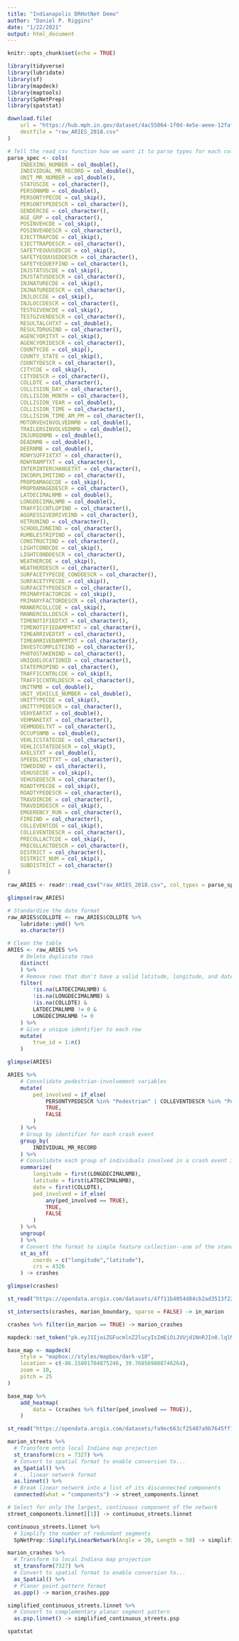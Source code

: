 ```yaml
---
title: "Indianapolis DRHotNet Demo"
author: "Daniel P. Riggins"
date: "1/22/2021"
output: html_document
---
```


```r
knitr::opts_chunk$set(echo = TRUE)
```

```r
library(tidyverse)
library(lubridate)
library(sf)
library(mapdeck)
library(maptools)
library(SpNetPrep)
library(spatstat)
```

```r

download.file(
    url = "https://hub.mph.in.gov/dataset/4ac55064-1f0d-4e5e-aeee-12faf28d6175/resource/cc90589c-72d8-4d92-a5fe-73254b555c73/download/aries_crash_data_2018.csv",
    destfile = "raw_ARIES_2018.csv"
)

```

```r

# Tell the read_csv function how we want it to parse types for each column of the csv files. 
parse_spec <- cols(
    INDEXING_NUMBER = col_double(),
    INDIVIDUAL_MR_RECORD = col_double(),
    UNIT_MR_NUMBER = col_double(),
    STATUSCDE = col_character(),
    PERSONNMB = col_double(),
    PERSONTYPECDE = col_skip(),
    PERSONTYPEDESCR = col_character(),
    GENDERCDE = col_character(),
    AGE_GRP = col_character(),
    POSINVEHCDE = col_skip(),
    POSINVEHDESCR = col_character(),
    EJECTTRAPCDE = col_skip(),
    EJECTTRAPDESCR = col_character(),
    SAFETYEQUUSEDCDE = col_skip(),
    SAFETYEQUUSEDDESCR = col_character(),
    SAFETYEQUEFFIND = col_character(),
    INJSTATUSCDE = col_skip(),
    INJSTATUSDESCR = col_character(),
    INJNATURECDE = col_skip(),
    INJNATUREDESCR = col_character(),
    INJLOCCDE = col_skip(),
    INJLOCCDESCR = col_character(),
    TESTGIVENCDE = col_skip(),
    TESTGIVENDESCR = col_character(),
    RESULTALCHTXT = col_double(),
    RESULTDRUGIND = col_character(),
    AGENCYORITXT = col_skip(),
    AGENCYORIDESCR = col_character(),
    COUNTYCDE = col_skip(),
    COUNTY_STATE = col_skip(),
    COUNTYDESCR = col_character(),
    CITYCDE = col_skip(),
    CITYDESCR = col_character(),
    COLLDTE = col_character(),
    COLLISION_DAY = col_character(),
    COLLISION_MONTH = col_character(),
    COLLISION_YEAR = col_double(),
    COLLISION_TIME = col_character(),
    COLLISION_TIME_AM_PM = col_character(),
    MOTORVEHINVOLVEDNMB = col_double(),
    TRAILERSINVOLVEDNMB = col_double(),
    INJUREDNMB = col_double(),
    DEADNMB = col_double(),
    DEERNMB = col_double(),
    RDWYSUFFIXTXT = col_character(),
    RDWYRAMPTXT = col_character(),
    INTERINTERCHANGETXT = col_character(),
    INCORPLIMITIND = col_character(),
    PROPDAMAGECDE = col_skip(),
    PROPDAMAGEDESCR = col_character(),
    LATDECIMALNMB = col_double(),
    LONGDECIMALNMB = col_double(),
    TRAFFICCNTLOPIND = col_character(),
    AGGRESSIVEDRIVEIND = col_character(),
    HITRUNIND = col_character(),
    SCHOOLZONEIND = col_character(),
    RUMBLESTRIPIND = col_character(),
    CONSTRUCTIND = col_character(),
    LIGHTCONDCDE = col_skip(),
    LIGHTCONDDESCR = col_character(),
    WEATHERCDE = col_skip(),
    WEATHERDESCR = col_character(),
    SURFACETYPECDE_CONDDESCR = col_character(),
    SURFACETYPECDE = col_skip(),
    SURFACETYPEDESCR = col_character(),
    PRIMARYFACTORCDE = col_skip(),
    PRIMARYFACTORDESCR = col_character(),
    MANNERCOLLCDE = col_skip(),
    MANNERCOLLDESCR = col_character(),
    TIMENOTIFIEDTXT = col_character(),
    TIMENOTIFIEDAMPMTXT = col_character(),
    TIMEARRIVEDTXT = col_character(),
    TIMEARRIVEDAMPMTXT = col_character(),
    INVESTCOMPLETEIND = col_character(),
    PHOTOSTAKENIND = col_character(),
    UNIQUELOCATIONID = col_character(),
    STATEPROPIND = col_character(),
    TRAFFICCNTRLCDE = col_skip(),
    TRAFFICCNTRLDESCR = col_character(),
    UNITNMB = col_double(),
    UNIT_VEHICLE_NUMBER = col_double(),
    UNITTYPECDE = col_skip(),
    UNITTYPEDESCR = col_character(),
    VEHYEARTXT = col_double(),
    VEHMAKETXT = col_character(),
    VEHMODELTXT = col_character(),
    OCCUPSNMB = col_double(),
    VEHLICSTATECDE = col_character(),
    VEHLICSTATEDESCR = col_skip(),
    AXELSTXT = col_double(),
    SPEEDLIMITTXT = col_character(),
    TOWEDIND = col_character(),
    VEHUSECDE = col_skip(),
    VEHUSEDESCR = col_character(),
    ROADTYPECDE = col_skip(),
    ROADTYPEDESCR = col_character(),
    TRAVDIRCDE = col_character(),
    TRAVDIRDESCR = col_skip(),
    EMGERENCY_RUN = col_character(),
    FIREIND = col_character(),
    COLLEVENTCDE = col_skip(),
    COLLEVENTDESCR = col_character(),
    PRECOLLACTCDE = col_skip(),
    PRECOLLACTDESCR = col_character(),
    DISTRICT = col_character(),
    DISTRICT_NUM = col_skip(),
    SUBDISTRICT = col_character()
)

```

```r

raw_ARIES <- readr::read_csv("raw_ARIES_2018.csv", col_types = parse_spec)

glimpse(raw_ARIES)
```

```r

# Standardize the date format
raw_ARIES$COLLDTE <- raw_ARIES$COLLDTE %>% 
    lubridate::ymd() %>% 
    as.character()

# Clean the table
ARIES <- raw_ARIES %>%
    # Delete duplicate rows
    distinct(
    ) %>%
    # Remove rows that don't have a valid latitude, longitude, and date
    filter(
        !is.na(LATDECIMALNMB) & 
        !is.na(LONGDECIMALNMB) &
        !is.na(COLLDTE) &
        LATDECIMALNMB != 0 & 
        LONGDECIMALNMB != 0
    ) %>%
    # Give a unique identifier to each row
    mutate(
        true_id = 1:n()
    )

glimpse(ARIES)
```

```r

ARIES %>%
    # Consolidate pedestrian-involvement variables
    mutate(
        ped_involved = if_else(
            PERSONTYPEDESCR %in% "Pedestrian" | COLLEVENTDESCR %in% "Pedestrian",
            TRUE,
            FALSE
        )
    ) %>%
    # Group by identifier for each crash event
    group_by(
        INDIVIDUAL_MR_RECORD
    ) %>%
    # Consolidate each group of individuals involved in a crash event into one record
    summarize(
        longitude = first(LONGDECIMALNMB),
        latitude = first(LATDECIMALNMB),
        date = first(COLLDTE),
        ped_involved = if_else(
            any(ped_involved == TRUE),
            TRUE,
            FALSE
        )
    ) %>%
    ungroup(
    ) %>%
    # Convert the format to simple feature collection--one of the standard formats for geographic analysis in R
    st_as_sf(
        coords = c("longitude","latitude"),
        crs = 4326
    ) -> crashes

glimpse(crashes)
```

```r
st_read("https://opendata.arcgis.com/datasets/4ff11b4054d84cb2ad3513f228624d2b_9.geojson") -> marion_boundary

st_intersects(crashes, marion_boundary, sparse = FALSE) -> in_marion

crashes %>% filter(in_marion == TRUE) -> marion_crashes

```

```r
mapdeck::set_token("pk.eyJ1IjoiZGFucmlnZ2lucyIsImEiOiJVUjd1NnRJIn0.lqlMQwXYjt6R2heJOYo_sw")

base_map <- mapdeck(
    style = "mapbox://styles/mapbox/dark-v10",
    location = c(-86.15801704875246, 39.768569808746264),
    zoom = 10,
    pitch = 25
)

base_map %>%
    add_heatmap(
        data = (crashes %>% filter(ped_involved == TRUE)),
    )

```

```r
st_read("https://opendata.arcgis.com/datasets/fa9ec663cf25407a9b7645ff14334a7f_13.geojson") -> marion_streets

marion_streets %>%
  # Transform onto local Indiana map projection
  st_transform(crs = 7327) %>%
  # Convert to spatial format to enable conversion to...
  as_Spatial() %>% 
  # ...linear network format
  as.linnet() %>%
  # Break linear network into a list of its disconnected components
  connected(what = "components") -> street_components.linnet

# Select for only the largest, continuous component of the network
street_components.linnet[[1]] -> continuous_streets.linnet

```

```r
continuous_streets.linnet %>%
  # Simplify the number of redundant segments
  SpNetPrep::SimplifyLinearNetwork(Angle = 20, Length = 50) -> simplified_continuous_streets.linnet
```

```r
marion_crashes %>%
  # Transform to local Indiana map projection
  st_transform(7327) %>%
  # Convert to spatial format to enable conversion to...
  as_Spatial() %>%
  # Planar point pattern format
  as.ppp() -> marion_crashes.ppp

simplified_continuous_streets.linnet %>% 
  # Convert to complementary planar segment pattern
  as.psp.linnet() -> simplified_continuous_streets.psp

spatstat
  
```

